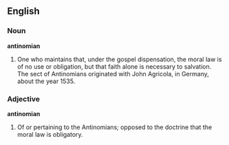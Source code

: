 ==English==

===Noun===

'''antinomian'''

#One who maintains that, under the gospel dispensation, the moral law is of no use or obligation, but that faith alone is necessary to salvation. The sect of Antinomians originated with John Agricola, in Germany, about the year 1535.

===Adjective===

'''antinomian'''

#Of or pertaining to the Antinomians; opposed to the doctrine that the moral law is obligatory.